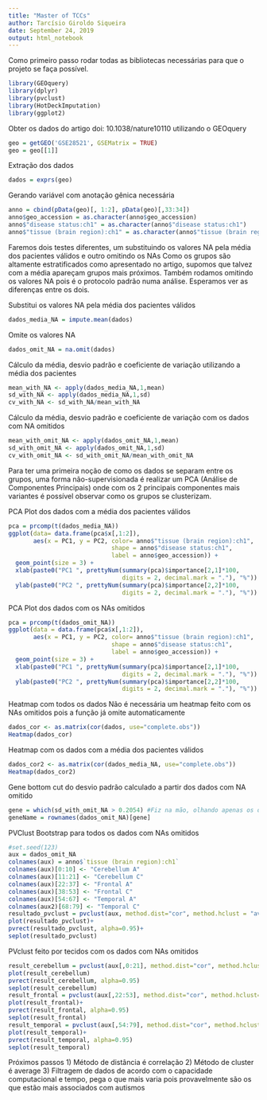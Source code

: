 ---
title: "Master of TCCs"
author: Tarcísio Giroldo Siqueira
date: September 24, 2019
output: html_notebook
---

Como primeiro passo rodar todas as bibliotecas necessárias para que o projeto se faça possível.

```{r Carregando bibliotecas, warning=FALSE}
library(GEOquery)
library(dplyr)
library(pvclust)
library(HotDeckImputation)
library(ggplot2)
```

Obter os dados do artigo doi: 10.1038/nature10110 utilizando o GEOquery

```{r Obtendo dados, warning=FALSE}
geo = getGEO('GSE28521', GSEMatrix = TRUE)
geo = geo[[1]]
```

Extração dos dados

```{r Extração dos dados, warning=FALSE}
dados = exprs(geo)
```

Gerando variável com anotação gênica necessária

```{r Novo tipo de anotação, warning=FALSE}
anno = cbind(pData(geo)[, 1:2], pData(geo)[,33:34])
anno$geo_accession = as.character(anno$geo_accession)
anno$"disease status:ch1" = as.character(anno$"disease status:ch1")
anno$"tissue (brain region):ch1" = as.character(anno$"tissue (brain region):ch1")
```

Faremos dois testes diferentes, um substituindo os valores NA pela média dos pacientes válidos e outro omitindo os NAs
Como os grupos são altamente estratificados como apresentado no artigo, supomos que talvez com a média apareçam grupos mais próximos.
Também rodamos omitindo os valores NA pois é o protocolo padrão numa análise.
Esperamos ver as diferenças entre os dois.

Substitui os valores NA pela média dos pacientes válidos

```{r Imputando valor da media, warning=FALSE}
dados_media_NA = impute.mean(dados)
```

Omite os valores NA

```{r Omitindo valores NA, warning=FALSE}
dados_omit_NA = na.omit(dados)
```

Cálculo da média, desvio padrão e coeficiente de variação utilizando a média dos pacientes

```{r Calculo com media valida dos pacientes, warning=FALSE}
mean_with_NA <- apply(dados_media_NA,1,mean)
sd_with_NA <- apply(dados_media_NA,1,sd)
cv_with_NA <- sd_with_NA/mean_with_NA
```

Cálculo da média, desvio padrão e coeficiente de variação com os dados com NA omitidos

```{r Calculo com os NAs omitidos, warning=FALSE}
mean_with_omit_NA <- apply(dados_omit_NA,1,mean)
sd_with_omit_NA <- apply(dados_omit_NA,1,sd)
cv_with_omit_NA <- sd_with_omit_NA/mean_with_omit_NA
```

Para ter uma primeira noção de como os dados se separam entre os grupos, uma forma não-supervisionada é realizar um PCA (Análise de Componentes Principais) onde com os 2 principais componentes mais variantes é possível observar como os grupos se clusterizam.

PCA Plot dos dados com a média dos pacientes válidos

```{r PCA Plot dos dados com a média dos pacientes válidos, warning=FALSE}
pca = prcomp(t(dados_media_NA))
ggplot(data= data.frame(pca$x[,1:2]),
       aes(x = PC1, y = PC2, color= anno$"tissue (brain region):ch1", 
                             shape = anno$"disease status:ch1",
                             label = anno$geo_accession)) +
  geom_point(size = 3) + 
  xlab(paste0("PC1 ", prettyNum(summary(pca)$importance[2,1]*100,
                                digits = 2, decimal.mark = "."), "%")) +
  ylab(paste0("PC2 ", prettyNum(summary(pca)$importance[2,2]*100,
                                digits = 2, decimal.mark = "."), "%")) 
```

PCA Plot dos dados com os NAs omitidos

```{r PCA Plot dos dados com os NAs omitidos, warning=FALSE}
pca = prcomp(t(dados_omit_NA))
ggplot(data = data.frame(pca$x[,1:2]),
       aes(x = PC1, y = PC2, color= anno$"tissue (brain region):ch1", 
                             shape = anno$"disease status:ch1",
                             label = anno$geo_accession)) +
  geom_point(size = 3) + 
  xlab(paste0("PC1 ", prettyNum(summary(pca)$importance[2,1]*100,
                                digits = 2, decimal.mark = "."), "%")) +
  ylab(paste0("PC2 ", prettyNum(summary(pca)$importance[2,2]*100,
                                digits = 2, decimal.mark = "."), "%")) 
```

Heatmap com todos os dados
Não é necessária um heatmap feito com os NAs omitidos pois a função já omite automaticamente

```{r Matrix de Correlação todos os dados, warning=FALSE}
dados_cor <- as.matrix(cor(dados, use="complete.obs"))
Heatmap(dados_cor)
```

Heatmap com os dados com a média dos pacientes válidos

```{r Matrix de Correlação com média dos pacientes válidos, warning=FALSE}
dados_cor2 <- as.matrix(cor(dados_media_NA, use="complete.obs"))
Heatmap(dados_cor2)
```

Gene bottom cut do desvio padrão calculado a partir dos dados com NA omitido

```{r Seleciona genes com desvio padrão maior que 0.2054, warning=FALSE}
gene = which(sd_with_omit_NA > 0.2054) #Fiz na mão, olhando apenas os dados
geneName = rownames(dados_omit_NA)[gene]
```

PVClust Bootstrap para todos os dados com NAs omitidos

```{r Bootstrap para todos os dados com NAs omitidos, warning=FALSE}
#set.seed(123)
aux = dados_omit_NA
colnames(aux) = anno$`tissue (brain region):ch1`
colnames(aux)[0:10] <- "Cerebellum A"
colnames(aux)[11:21] <- "Cerebellum C"
colnames(aux)[22:37] <- "Frontal A"
colnames(aux)[38:53] <- "Frontal C"
colnames(aux)[54:67] <- "Temporal A"
colnames(aux2)[68:79] <- "Temporal C"
resultado_pvclust = pvclust(aux, method.dist="cor", method.hclust = "average", nboot=1000, parallel=TRUE, r=seq(.5, 1.0, by=.1))
plot(resultado_pvclust)+
pvrect(resultado_pvclust, alpha=0.95)+
seplot(resultado_pvclust)
```

PVclust feito por tecidos com os dados com NAs omitidos

```{r PVclust, warning=FALSE}
result_cerebellum = pvclust(aux[,0:21], method.dist="cor", method.hclust="average", nboot=1000, parallel=TRUE, r=seq(.5, 1.0, by=.1))
plot(result_cerebellum)
pvrect(result_cerebellum, alpha=0.95)
seplot(result_cerebellum)
result_frontal = pvclust(aux[,22:53], method.dist="cor", method.hclust="average", nboot=1000, parallel=TRUE, r=seq(.5, 1.0, by=.1))
plot(result_frontal)+
pvrect(result_frontal, alpha=0.95)
seplot(result_frontal)
result_temporal = pvclust(aux[,54:79], method.dist="cor", method.hclust="average", nboot=1000, parallel=TRUE, r=seq(.5, 1.0, by=.1))
plot(result_temporal)+
pvrect(result_temporal, alpha=0.95)
seplot(result_temporal)
```

Próximos passos
1) Método de distância é correlação
2) Método de cluster é average
3) Filtragem de dados de acordo com o capacidade computacional e tempo, pega o que mais varia pois provavelmente são os que estão mais associados com autismos
